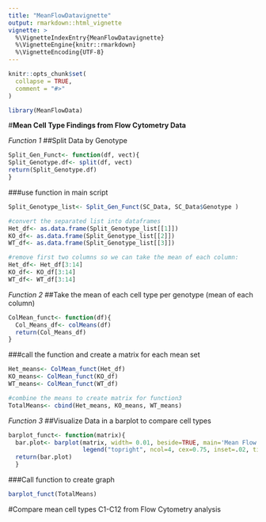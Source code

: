 ```yaml
---
title: "MeanFlowDatavignette"
output: rmarkdown::html_vignette
vignette: >
  %\VignetteIndexEntry{MeanFlowDatavignette}
  %\VignetteEngine{knitr::rmarkdown}
  %\VignetteEncoding{UTF-8}
---
```


```r
knitr::opts_chunk$set(
  collapse = TRUE,
  comment = "#>"
)
```

```r
library(MeanFlowData)
```

#**Mean Cell Type Findings from Flow Cytometry Data**

*Function 1* 
##Split Data by Genotype 
```r

Split_Gen_Funct<- function(df, vect){
Split_Genotype.df<- split(df, vect)
return(Split_Genotype.df)
}

```
###use function in main script 
```r

Split_Genotype_list<- Split_Gen_Funct(SC_Data, SC_Data$Genotype )

#convert the separated list into dataframes 
Het_df<- as.data.frame(Split_Genotype_list[[1]])
KO_df<- as.data.frame(Split_Genotype_list[[2]])
WT_df<- as.data.frame(Split_Genotype_list[[3]])

#remove first two columns so we can take the mean of each column:
Het_df<- Het_df[3:14]
KO_df<- KO_df[3:14]
WT_df<- WT_df[3:14]
```

*Function 2*
##Take the mean of each cell type per genotype (mean of each column)
```r
ColMean_funct<- function(df){
  Col_Means_df<- colMeans(df)
  return(Col_Means_df)
}

```

###call the function and create a matrix for each mean set
```r
Het_means<- ColMean_funct(Het_df)
KO_means<- ColMean_funct(KO_df)
WT_means<- ColMean_funct(WT_df)

#combine the means to create matrix for function3 
TotalMeans<- cbind(Het_means, KO_means, WT_means)
```

*Function 3*
##Visualize Data in a barplot to compare cell types
```r
barplot_funct<- function(matrix){
  bar.plot<- barplot(matrix, width= 0.01, beside=TRUE, main='Mean Flow Cytometry Cell Count', xlab='Cell Types (WT, Het, KO)', ylab="Cell Count (%)", col=topo.colors(12))
                     legend("topright", ncol=4, cex=0.75, inset=.02, title="Cell Type", c("C1","C2","C3","C4", "C5", "C6", "C7", "C8", "C9","C10", "C11", "C12"), fill=topo.colors(12))
  return(bar.plot)
  }
```

###Call function to create graph
```r
barplot_funct(TotalMeans)
```
#Compare mean cell types C1-C12 from Flow Cytometry analysis 
